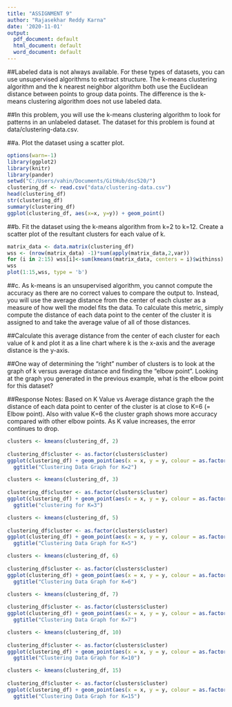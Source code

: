 ```yaml
---
title: "ASSIGNMENT 9"
author: "Rajasekhar Reddy Karna"
date: '2020-11-01'
output:
  pdf_document: default
  html_document: default
  word_document: default
---
```


##Labeled data is not always available. For these types of datasets, you can use unsupervised algorithms to extract structure. The k-means clustering algorithm and the k nearest neighbor algorithm both use the Euclidean distance between points to group data points. The difference is the k-means clustering algorithm does not use labeled data.

##In this problem, you will use the k-means clustering algorithm to look for patterns in an unlabeled dataset. The dataset for this problem is found at data/clustering-data.csv.

##a. Plot the dataset using a scatter plot.

```r
options(warn=-1)
library(ggplot2)
library(knitr)
library(pander)
setwd("C:/Users/vahin/Documents/GitHub/dsc520/")
clustering_df <- read.csv("data/clustering-data.csv")
head(clustering_df)
str(clustering_df)
summary(clustering_df)
ggplot(clustering_df, aes(x=x, y=y)) + geom_point()
```

##b. Fit the dataset using the k-means algorithm from k=2 to k=12. Create a scatter plot of the resultant clusters for each value of k.

```r
matrix_data <- data.matrix(clustering_df)
wss <- (nrow(matrix_data) -1)*sum(apply(matrix_data,2,var))
for (i in 2:15) wss[i]<-sum(kmeans(matrix_data, centers = i)$withinss)
wss
plot(1:15,wss, type = 'b')
```

##c. As k-means is an unsupervised algorithm, you cannot compute the accuracy as there are no correct values to compare the output to. Instead, you will use the average distance from the center of each cluster as a measure of how well the model fits the data. To calculate this metric, simply compute the distance of each data point to the center of the cluster it is assigned to and take the average value of all of those distances.

##Calculate this average distance from the center of each cluster for each value of k and plot it as a line chart where k is the x-axis and the average distance is the y-axis.

##One way of determining the “right” number of clusters is to look at the graph of k versus average distance and finding the “elbow point”. Looking at the graph you generated in the previous example, what is the elbow point for this dataset?

##Response Notes: Based on K Value vs Average distance graph the the distance of each data point to center of the cluster is at close to K=6 (= Elbow point). Also with value K=6 the cluster graph shows more accuracy compared with other elbow points. As K value increases, the error continues to drop.

```r
clusters <- kmeans(clustering_df, 2)
 
clustering_df$cluster <- as.factor(clusters$cluster)
ggplot(clustering_df) + geom_point(aes(x = x, y = y, colour = as.factor(cluster)),data = clustering_df) +
  ggtitle("Clustering Data Graph for K=2")
```

```r
clusters <- kmeans(clustering_df, 3)
 
clustering_df$cluster <- as.factor(clusters$cluster)
ggplot(clustering_df) + geom_point(aes(x = x, y = y, colour = as.factor(cluster)),data = clustering_df) +
  ggtitle("clustering for K=3")
```

```r
clusters <- kmeans(clustering_df, 5)
 
clustering_df$cluster <- as.factor(clusters$cluster)
ggplot(clustering_df) + geom_point(aes(x = x, y = y, colour = as.factor(cluster)),data = clustering_df) +
  ggtitle("Clustering Data Graph for K=5")
```

```r
clusters <- kmeans(clustering_df, 6)
 
clustering_df$cluster <- as.factor(clusters$cluster)
ggplot(clustering_df) + geom_point(aes(x = x, y = y, colour = as.factor(cluster)),data = clustering_df) +
  ggtitle("Clustering Data Graph for K=6")
```

```r
clusters <- kmeans(clustering_df, 7)
 
clustering_df$cluster <- as.factor(clusters$cluster)
ggplot(clustering_df) + geom_point(aes(x = x, y = y, colour = as.factor(cluster)),data = clustering_df) +
  ggtitle("Clustering Data Graph for K=7")
```

```r
clusters <- kmeans(clustering_df, 10)
 
clustering_df$cluster <- as.factor(clusters$cluster)
ggplot(clustering_df) + geom_point(aes(x = x, y = y, colour = as.factor(cluster)),data = clustering_df) +
  ggtitle("Clustering Data Graph for K=10")
```

```r
clusters <- kmeans(clustering_df, 15)
 
clustering_df$cluster <- as.factor(clusters$cluster)
ggplot(clustering_df) + geom_point(aes(x = x, y = y, colour = as.factor(cluster)),data = clustering_df) +
  ggtitle("Clustering Data Graph for K=15")
```

